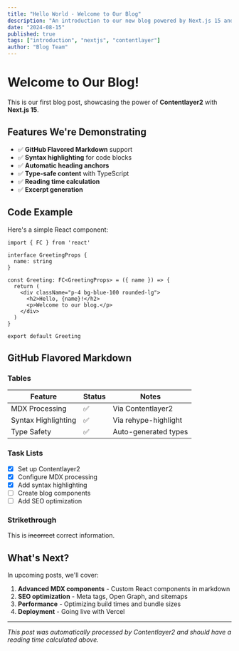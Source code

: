 ```yaml
---
title: "Hello World - Welcome to Our Blog"
description: "An introduction to our new blog powered by Next.js 15 and Contentlayer2"
date: "2024-08-15"
published: true
tags: ["introduction", "nextjs", "contentlayer"]
author: "Blog Team"
---
```


# Welcome to Our Blog!

This is our first blog post, showcasing the power of **Contentlayer2** with **Next.js 15**. 

## Features We're Demonstrating

- ✅ **GitHub Flavored Markdown** support
- ✅ **Syntax highlighting** for code blocks
- ✅ **Automatic heading anchors**
- ✅ **Type-safe content** with TypeScript
- ✅ **Reading time calculation**
- ✅ **Excerpt generation**

## Code Example

Here's a simple React component:

```tsx
import { FC } from 'react'

interface GreetingProps {
  name: string
}

const Greeting: FC<GreetingProps> = ({ name }) => {
  return (
    <div className="p-4 bg-blue-100 rounded-lg">
      <h2>Hello, {name}!</h2>
      <p>Welcome to our blog.</p>
    </div>
  )
}

export default Greeting
```

## GitHub Flavored Markdown

### Tables

| Feature | Status | Notes |
|---------|--------|--------|
| MDX Processing | ✅ | Via Contentlayer2 |
| Syntax Highlighting | ✅ | Via rehype-highlight |
| Type Safety | ✅ | Auto-generated types |

### Task Lists

- [x] Set up Contentlayer2
- [x] Configure MDX processing
- [x] Add syntax highlighting
- [ ] Create blog components
- [ ] Add SEO optimization

### Strikethrough

This is ~~incorrect~~ correct information.

## What's Next?

In upcoming posts, we'll cover:

1. **Advanced MDX components** - Custom React components in markdown
2. **SEO optimization** - Meta tags, Open Graph, and sitemaps  
3. **Performance** - Optimizing build times and bundle sizes
4. **Deployment** - Going live with Vercel

---

*This post was automatically processed by Contentlayer2 and should have a reading time calculated above.*
